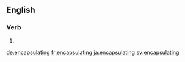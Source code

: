 ==English==

===Verb===
{{head|en|present participle}}

# {{present participle of|encapsulate|lang=en}}

[[de:encapsulating]]
[[fr:encapsulating]]
[[ja:encapsulating]]
[[sv:encapsulating]]